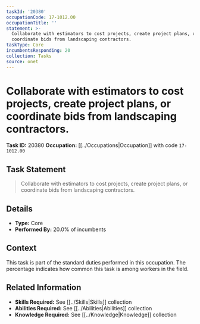 ```yaml
---
taskId: '20380'
occupationCode: 17-1012.00
occupationTitle: ''
statement: >-
  Collaborate with estimators to cost projects, create project plans, or
  coordinate bids from landscaping contractors.
taskType: Core
incumbentsResponding: 20
collection: Tasks
source: onet
---
```

# Collaborate with estimators to cost projects, create project plans, or coordinate bids from landscaping contractors.

**Task ID:** 20380
**Occupation:** [[../Occupations|Occupation]] with code `17-1012.00`

## Task Statement

> Collaborate with estimators to cost projects, create project plans, or coordinate bids from landscaping contractors.

## Details

- **Type:** Core
- **Performed By:** 20.0% of incumbents

## Context

This task is part of the standard duties performed in this occupation. The percentage indicates how common this task is among workers in the field.

## Related Information

- **Skills Required:** See [[../Skills|Skills]] collection
- **Abilities Required:** See [[../Abilities|Abilities]] collection
- **Knowledge Required:** See [[../Knowledge|Knowledge]] collection
